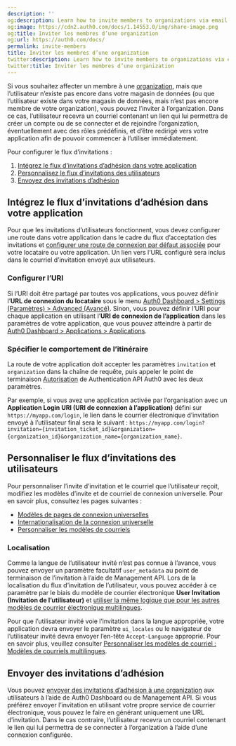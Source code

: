 ```yaml
---
description: ''
og:description: Learn how to invite members to organizations via email.
og:image: https://cdn2.auth0.com/docs/1.14553.0/img/share-image.png
og:title: Inviter les membres d’une organization
og:url: https://auth0.com/docs/
permalink: invite-members
title: Inviter les membres d’une organization
twitter:description: Learn how to invite members to organizations via email.
twitter:title: Inviter les membres d’une organization
---
```




Si vous souhaitez affecter un membre à une [organization](/organizations/organizations-overview), mais que l’utilisateur n’existe pas encore dans votre magasin de données (ou que l’utilisateur existe dans votre magasin de données, mais n’est pas encore membre de votre organization), vous pouvez l’inviter à l’organization. Dans ce cas, l’utilisateur recevra un courriel contenant un lien qui lui permettra de créer un compte ou de se connecter et de rejoindre l’organization, éventuellement avec des rôles prédéfinis, et d’être redirigé vers votre application afin de pouvoir commencer à l’utiliser immédiatement.



Pour configurer le flux d’invitations :

1. [Intégrez le flux d’invitations d’adhésion dans votre application](#integrate-the-membership-invitation-flow-into-your-application)
2. [Personnalisez le flux d’invitations des utilisateurs](#customize-the-user-invitation-flow)
3. [Envoyez des invitations d’adhésion](#send-membership-invitations)



## Intégrez le flux d’invitations d’adhésion dans votre application

Pour que les invitations d’utilisateurs fonctionnent, vous devez configurer une route dans votre application dans le cadre du flux d’acceptation des invitations et [configurer une route de connexion par défaut associée](/login/universal-login/configure-default-login-routes) pour votre locataire ou votre application. Un lien vers l’URL configuré sera inclus dans le courriel d’invitation envoyé aux utilisateurs.

### Configurer l’URI

Si l’URI doit être partagé par toutes vos applications, vous pouvez définir l’**URL de connexion du locataire** sous le menu [Auth0 Dashboard > Settings (Paramètres) > Advanced (Avancé)](%24%7Bmanage_url%7D/#/tenant/advanced). Sinon, vous pouvez définir l’URI pour chaque application en utilisant l’**URI de connexion de l’application** dans les paramètres de votre application, que vous pouvez atteindre à partir de [Auth0 Dashboard > Applications > Applications](%24%7Bmanage_url%7D/#/applications).

### Spécifier le comportement de l’itinéraire

La route de votre application doit accepter les paramètres `invitation` et `organization` dans la chaîne de requête, puis appeler le point de terminaison [Autorisation](https://auth0.com/docs/api/authentication#authorize-application) de Authentication API Auth0 avec les deux paramètres.



Par exemple, si vous avez une application activée par l’organisation avec un **Application Login URI (URI de connexion à l’application)** défini sur `https://myapp.com/login`, le lien dans le courrier électronique d’invitation envoyé à l’utilisateur final sera le suivant : `https://myapp.com/login?invitation={invitation_ticket_id}&organization={organization_id}&organization_name={organization_name}`.

## Personnaliser le flux d’invitations des utilisateurs



Pour personnaliser l’invite d’invitation et le courriel que l’utilisateur reçoit, modifiez les modèles d’invite et de courriel de connexion universelle. Pour en savoir plus, consultez les pages suivantes :

* [Modèles de pages de connexion universelles](/login/universal-login/universal-experience/customize-templates)
* [Internationalisation de la connexion universelle](/brand-and-customize/internationalization-and-localization/universal-login-internationalization)
* [Personnaliser les modèles de courriels](/brand-and-customize/email/customize-email-templates)

### Localisation

Comme la langue de l’utilisateur invité n’est pas connue à l’avance, vous pouvez envoyer un paramètre facultatif `user_metadata` au point de terminaison de l’invitation à l’aide de Management API. Lors de la localisation du flux d’invitation de l’utilisateur, vous pouvez accéder à ce paramètre par le biais du modèle de courrier électronique **User Invitation (Invitation de l’utilisateur)** et [utiliser la même logique que pour les autres modèles de courrier électronique multilingues](/brand-and-customize/email/customize-email-templates).

Pour que l’utilisateur invité voie l’invitation dans la langue appropriée, votre application devra envoyer le paramètre `ui_locales` ou le navigateur de l’utilisateur invité devra envoyer l’en-tête `Accept-Language` approprié. Pour en savoir plus, veuillez consulter [Personnaliser les modèles de courriel : Modèles de courriels multilingues](/brand-and-customize/email/customize-email-templates).

## Envoyer des invitations d’adhésion

Vous pouvez [envoyer des invitations d’adhésion à une organization](/organizations/send-membership-invitations) aux utilisateurs à l’aide de Auth0 Dashboard ou de Management API. Si vous préférez envoyer l’invitation en utilisant votre propre service de courrier électronique, vous pouvez le faire en générant uniquement une URL d’invitation. Dans le cas contraire, l’utilisateur recevra un courriel contenant le lien qui lui permettra de se connecter à l’organization à l’aide d’une connexion configurée.
